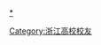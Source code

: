 {{Catnav|頁面分類|人物|校友|大學校友|中國大學校友|中華人民共和國大學校友}}

{{catmore|中国美术学院}}

[[Category:浙江高校校友|Category:浙江高校校友]]
[[category:中国美术学院|*]]